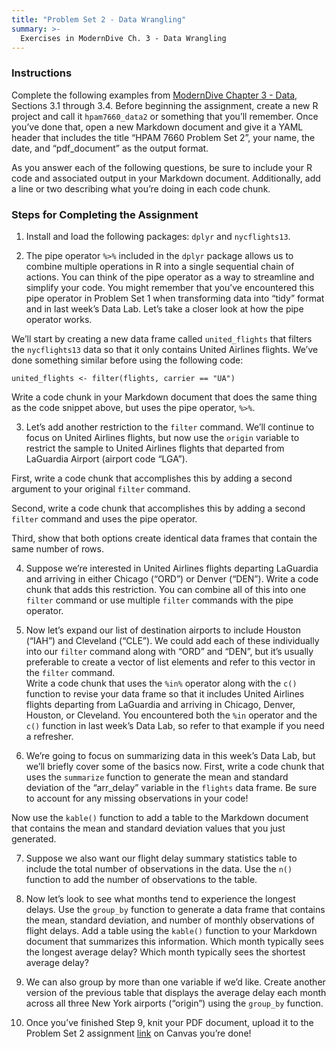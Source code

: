 ```yaml
---
title: "Problem Set 2 - Data Wrangling"
summary: >-
  Exercises in ModernDive Ch. 3 - Data Wrangling
---
```


### Instructions

Complete the following examples from [ModernDive Chapter 3 - Data ](https://moderndive.com/3-wrangling.html), Sections 3.1 through 3.4. Before beginning the assignment, create a new R project and call it `hpam7660_data2` or something that you'll remember. Once you've done that, open a new Markdown document and give it a YAML header that includes the title "HPAM 7660 Problem Set 2", your name, the date, and "pdf_document" as the output format.

As you answer each of the following questions, be sure to include your R code and associated output in your Markdown document. Additionally, add a line or two describing what you're doing in each code chunk.

### Steps for Completing the Assignment

1. Install and load the following packages: `dplyr` and `nycflights13`. 

2. The pipe operator `%>%` included in the `dplyr` package allows us to combine multiple operations in R into a single sequential chain of actions. You can think of the pipe operator as a way to streamline and simplify your code. You might remember that you've encountered this pipe operator in Problem Set 1 when transforming data into "tidy" format and in last week's Data Lab. Let's take a closer look at how the pipe operator works. 

We'll start by creating a new data frame called `united_flights` that filters the `nycflights13` data so that it only contains United Airlines flights. We've done something similar before using the following code:

`united_flights <- filter(flights, carrier == "UA")`

Write a code chunk in your Markdown document that does the same thing as the code snippet above, but uses the pipe operator, `%>%`.

3. Let's add another restriction to the `filter` command. We'll continue to focus on United Airlines flights, but now use the `origin` variable to restrict the sample to United Airlines flights that departed from LaGuardia Airport (airport code "LGA"). 

First, write a code chunk that accomplishes this by adding a second argument to your original `filter` command.

Second, write a code chunk that accomplishes this by adding a second `filter` command and uses the pipe operator.

Third, show that both options create identical data frames that contain the same number of rows.

4. Suppose we're interested in United Airlines flights departing LaGuardia and arriving in either Chicago ("ORD") or Denver ("DEN"). Write a code chunk that adds this restriction. You can combine all of this into one `filter` command or use multiple `filter` commands with the pipe operator. 

5. Now let's expand our list of destination airports to include Houston ("IAH") and Cleveland ("CLE"). We could add each of these individually into our `filter` command along with "ORD" and "DEN", but it's usually preferable to create a vector of list elements and refer to this vector in the `filter` command.  
Write a code chunk that uses the `%in%` operator along with the `c()` function to revise your data frame so that it includes United Airlines flights departing from LaGuardia and arriving in Chicago, Denver, Houston, or Cleveland. You encountered both the `%in` operator and the `c()` function in last week's Data Lab, so refer to that example if you need a refresher.

6. We're going to focus on summarizing data in this week's Data Lab, but we'll briefly cover some of the basics now. First, write a code chunk that uses the `summarize` function to generate the mean and standard deviation of the "arr_delay" variable in the `flights` data frame. Be sure to account for any missing observations in your code!

Now use the `kable()` function to add a table to the Markdown document that contains the mean and standard deviation values that you just generated.

7. Suppose we also want our flight delay summary statistics table to include the total number of observations in the data. Use the `n()` function to add the number of observations to the table.

8. Now let's look to see what months tend to experience the longest delays. Use the `group_by` function to generate a data frame that contains the mean, standard deviation, and number of monthly observations of flight delays. Add a table using the `kable()` function to your Markdown document that summarizes this information. Which month typically sees the longest average delay? Which month typically sees the shortest average delay?

9. We can also group by more than one variable if we'd like. Create another version of the previous table that displays the average delay each month across all three New York airports ("origin") using the `group_by` function.

10. Once you've finished Step 9, knit your PDF document, upload it to the Problem Set 2 assignment [link](https://tulane.instructure.com/courses/2291178/assignments/14673847) on Canvas you're done!

